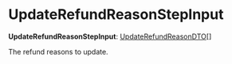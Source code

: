 
# UpdateRefundReasonStepInput

 **UpdateRefundReasonStepInput**: [UpdateRefundReasonDTO](../../../payment/interfaces/payment.UpdateRefundReasonDTO/page.mdx)[]

The refund reasons to update.
